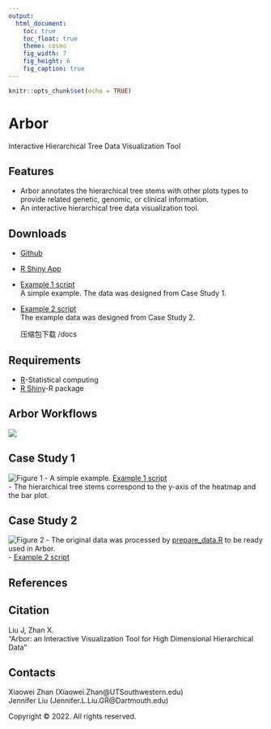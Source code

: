 ```yaml
---
output: 
  html_document:
    toc: true
    toc_float: true
    theme: cosmo
    fig_width: 7
    fig_height: 6
    fig_caption: true
---
```


```r
knitr::opts_chunk$set(echo = TRUE)
```
# Arbor 
  Interactive Hierarchical Tree Data Visualization Tool

## Features
* Arbor annotates the hierarchical tree stems with other plots types to provide related genetic, genomic, or clinical information.    
* An interactive hierarchical tree data visualization tool.    

## Downloads
* [Github](https://github.com/jliuob/Arbor){target="_blank"}  
* [R Shiny App](https://jennifer-liu-tree.shinyapps.io/tree/){target="_blank"}   
* [Example 1 script](https://raw.githubusercontent.com/jliuob/Tree/main/crc_example.R "download")    
     A simple example. The data was designed from Case Study 1. 
* [Example 2 script](https://github.com/jliuob/Tree/crc_example.R "download")    
     The example data was designed from Case Study 2.
  
  压缩包下载
  /docs
  
## Requirements

* [R](https://www.r-project.org/)-Statistical computing
* [R Shiny](https://shiny.rstudio.com/)-R package

## Arbor Workflows
![](/Users/jenniferliu/Documents/Tree/workflow.png)

## Case Study 1
![Figure 1](/Users/jenniferliu/Documents/Tree/tree.nwk.jpg)
- A simple example. [Example 1 script](https://github.com/jliuob/Tree/crc_example.R "download")    
- The hierarchical tree stems correspond to the y-axis of the heatmap and the bar plot.  

## Case Study 2
![Figure 2](/Users/jenniferliu/Documents/Tree/crc .nwk.png)
- The original data was processed by [prepare_data.R](https://github.com/jliuob/Tree/prepare_data.R "download") to be ready used in Arbor.  
- [Example 2 script](https://github.com/jliuob/Tree/crc_example.R "download")


## References


## Citation
Liu J, Zhan X.  
"Arbor: an Interactive Visualization Tool for High Dimensional Hierarchical Data"


## Contacts
Xiaowei Zhan (Xiaowei.Zhan@UTSouthwestern.edu)   
Jennifer Liu (Jennifer.L.Liu.GR@Dartmouth.edu)


<p>Copyright &copy; 2022. All rights reserved.</p>